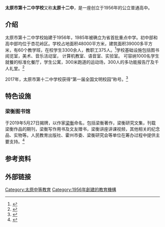 {{Infobox School
| name = 太原市第十二中学校
| conference = 
| magazine = 
| free_label = 
| free_text = 
| students = 
| address = [[山西省|山西省]][[太原市|太原市]][[杏花岭区|杏花岭区]][[府西街|府西街]]
| athletics = 
| staff = 
| other_name = Taiyuan No.12 Middle School
| affiliation = [[山西省|山西省]][[教育厅|教育厅]]
| logo = 
| motto = 厚德 博学 慎思 笃行
| established = 1956年
| type = 公立普通中学<br />省级示范性高中
| religion = 
| district = {{PRC}}<br />[[山西省|山西省]] [[太原市|太原市]] [[杏花岭区|杏花岭区]]
| faculty = 
| grades = 
| dean = 
| college = 
| house = 
| sc = 
| cs = 
| caption = 
| image = File:太原市第十二中学校.png
| coordinates = {{coord|37|48|45|N|112|34|35|E|type:landmark|display=inline}}
}}

'''太原市第十二中学校'''又称'''太原十二中'''，是一座创立于1956年的公立普通高中。

== 介绍 ==
太原市第十二中学校始建于1956年，1985年被确立为省首批重点中学。初中部和高中部均位于杏花岭区。学校占地面积48000平方米，建筑面积39000多平方米，有60个教学班，在校学生3300余人，教职工375人。<ref>{{Cite web|title=太原市第十二中学校网站_太原市第十二中学校官网_中学库|url=http://school.aoshu.com/school/130199/|accessdate=2020-07-19|work=school.aoshu.com|archive-date=2020-07-19|archive-url=https://web.archive.org/web/20200719070928/http://school.aoshu.com/school/130199/|dead-url=no}}</ref>学校基础设施包括图书阅览室，美术、音乐活动室， 计算机教室、语音室、实验室。 可容纳1000名学生就餐的标准化餐厅，学生公寓，300米跑道的运动场，300人的多功能报告厅及千人礼堂。<ref name=":0">{{Cite web|title=山西省太原市第十二中学校简介_正确云资源|url=https://www.zqy.com/xuexiao/about/12578.html|accessdate=2020-07-19|work=www.zqy.com|archive-date=2020-07-19|archive-url=https://web.archive.org/web/20200719031734/https://www.zqy.com/xuexiao/about/12578.html|dead-url=no}}</ref>

2017年，太原市第十二中学校获得“第一届全国文明校园”称号。<ref>{{Cite web|title=（受权发布）第五届全国文明城市、文明村镇、文明单位和第一届全国文明校园名单-新华网|url=http://www.xinhuanet.com//politics/2017-11/17/c_1121973853.htm|accessdate=2020-07-14|author=|date=|format=|work=www.xinhuanet.com|publisher=新华网|language=|archive-date=2020-07-19|archive-url=https://web.archive.org/web/20200719095055/http://www.xinhuanet.com/politics/2017-11/17/c_1121973853.htm|dead-url=yes}}</ref>

== 特色设施 ==

=== 梁衡图书馆 ===
于2019年5月27日揭牌，以作家[[梁衡|梁衡]]命名，包括梁衡著作，梁衡研究文集，刊载梁衡作品的期刊，梁衡写作用书及文友赠书，梁衡讲座讲课视频，其他相关的纪念品、实物等。人民教育出版社、霍州市委、梁衡研究会等单位在筹办过程中提供主要支持。<ref>{{Cite web|title=梁衡图书馆在太原十二中揭牌|url=https://baijiahao.baidu.com/s?id=1634775843891525903&wfr=spider&for=pc|accessdate=2020-07-19|author=山西晚报|date=|format=|work=|publisher=|language=|archive-date=2020-07-19|archive-url=https://web.archive.org/web/20200719030536/https://baijiahao.baidu.com/s?id=1634775843891525903&wfr=spider&for=pc|dead-url=no}}</ref>

== 参考资料 ==
{{reflist}}

==外部链接 ==

{{山西省示范高中}}

[[Category:太原中等教育|Category:太原中等教育]]
[[Category:1956年創建的教育機構|Category:1956年創建的教育機構]]